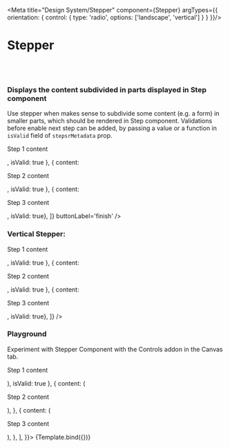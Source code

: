 
<Meta title="Design System/Stepper" component={Stepper} argTypes={{
    orientation: {
      control: {
        type: 'radio',
        options: ['landscape', 'vertical']
      }
    }
  }}/>

# Stepper
<br/><br/> 

### Displays the content subdivided in parts displayed in Step component

Use stepper when makes sense to subdivide some content (e.g. a form) in smaller parts, which
should be rendered in Step component. Validations before enable next step can be added, by passing a 
value or a function in `isValid` field of `stepsrMetadata` prop.

<Preview withToolbar>
  <Story name="Standard">
   <Stepper
      stepsMetadata={[
        { content: <p>Step 1 content</p>, isValid: true },
        { content: <p>Step 2 content</p>, isValid: true },
        { content: <p>Step 3 content</p>, isValid: true},
      ]}
      buttonLabel='finish'
      />
  </Story>
</Preview>

<ArgsTable of={Stepper} />

### Vertical Stepper:
<Story name="Vertical">
  <Stepper
    orientation="vertical"
    stepsMetadata={[
      { content: <p>Step 1 content</p>, isValid: true },
      { content: <p>Step 2 content</p>, isValid: true },
      { content: <p>Step 3 content</p>, isValid: true},
    ]}
  />
</Story>


### Playground

Experiment with Stepper Component with the Controls addon in the Canvas tab.


<Canvas>
  <Story name="Controls" args={{
    stepsMetadata: [
      {
        content: (
          <p style={{ textAlign: 'center', margin: '100px auto' }}>
            Step 1 content
          </p>
        ),
        isValid: true
      },
      {
        content: (
          <p style={{ textAlign: 'center', margin: '100px auto' }}>
            Step 2 content
          </p>
        ),
      },
      {
        content: (
          <p style={{ textAlign: 'center', margin: '100px auto' }}>
            Step 3 content
          </p>
        ),
      },
    ],
  }}>
    {Template.bind({})}
  </Story>
</Canvas> 
